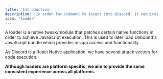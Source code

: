 ```yaml
---
title: 'Introduction'
description: 'In order for Unbound to inject into Discord, it requires a loader.'
icon: 'loader'
---
```


A loader is a native tweak/module that patches certain native functions in order to achieve JavaScript execution. This is used to later load Unbound's JavaScript bundle which provides in-app access and functionality.

As Discord is a React Native application, we have several attack vectors for code execution.

**Although loaders are platform specific, we aim to provide the same consistent experience across all platforms.**

